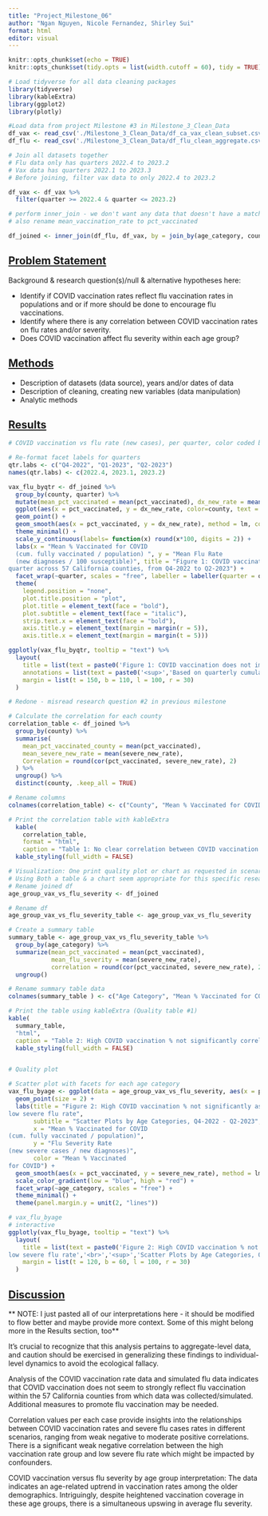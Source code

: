 ```yaml
---
title: "Project_Milestone_06"
author: "Ngan Nguyen, Nicole Fernandez, Shirley Sui"
format: html
editor: visual
---
```


```r
knitr::opts_chunk$set(echo = TRUE)
knitr::opts_chunk$set(tidy.opts = list(width.cutoff = 60), tidy = TRUE)

# Load tidyverse for all data cleaning packages
library(tidyverse)
library(kableExtra)
library(ggplot2)
library(plotly)

#Load data from project Milestone #3 in Milestone_3_Clean_Data
df_vax <- read_csv('./Milestone_3_Clean_Data/df_ca_vax_clean_subset.csv')
df_flu <- read_csv('./Milestone_3_Clean_Data/df_flu_clean_aggregate.csv')

# Join all datasets together
# Flu data only has quarters 2022.4 to 2023.2
# Vax data has quarters 2022.1 to 2023.3
# Before joining, filter vax data to only 2022.4 to 2023.2

df_vax <- df_vax %>%
  filter(quarter >= 2022.4 & quarter <= 2023.2)

# perform inner_join - we don't want any data that doesn't have a match in both datasets
# also rename mean_vaccination_rate to pct_vaccinated

df_joined <- inner_join(df_flu, df_vax, by = join_by(age_category, county, quarter)) %>% select(!c(sum_dx_new, sum_severe_new)) %>% rename(pct_vaccinated = mean_vaccination_rate) %>% drop_na()
```

## [Problem Statement]{.underline}

Background & research question(s)/null & alternative hypotheses here:

-   Identify if COVID vaccination rates reflect flu vaccination rates in populations and or if more should be done to encourage flu vaccinations.
-   Identify where there is any correlation between COVID vaccination rates on flu rates and/or severity.
-   Does COVID vaccination affect flu severity within each age group?

## [Methods]{.underline}

-   Description of datasets (data source), years and/or dates of data
-   Description of cleaning, creating new variables (data manipulation)
-   Analytic methods

## [Results]{.underline}


```r
# COVID vaccination vs flu rate (new cases), per quarter, color coded by county

# Re-format facet labels for quarters
qtr.labs <- c("Q4-2022", "Q1-2023", "Q2-2023")
names(qtr.labs) <- c(2022.4, 2023.1, 2023.2)

vax_flu_byqtr <- df_joined %>%
  group_by(county, quarter) %>%
  mutate(mean_pct_vaccinated = mean(pct_vaccinated), dx_new_rate = mean(dx_new_rate)) %>%
  ggplot(aes(x = pct_vaccinated, y = dx_new_rate, color=county, text = paste("<b>County: </b>", county, "<br><b>Mean % Vaccinated for COVID: </b>", round(pct_vaccinated, 3)*100,"%", "<br><b>Mean Flu Rate: </b>", round(dx_new_rate,2)))) +
  geom_point() +
  geom_smooth(aes(x = pct_vaccinated, y = dx_new_rate), method = lm, color = "red", inherit.aes = FALSE) +
  theme_minimal() +
  scale_y_continuous(labels= function(x) round(x*100, digits = 2)) + 
  labs(x = "Mean % Vaccinated for COVID 
  (cum. fully vaccinated / population) ", y = "Mean Flu Rate 
  (new diagnoses / 100 susceptible)", title = "Figure 1: COVID vaccination does not imply flu vaccination", subtitle = "based on quarterly cumulative COVID vaccination data compared to simulated flu incidence rate data per 
quarter across 57 California counties, from Q4-2022 to Q2-2023") +
  facet_wrap(~quarter, scales = "free", labeller = labeller(quarter = qtr.labs)) + 
  theme(
    legend.position = "none", 
    plot.title.position = "plot",
    plot.title = element_text(face = "bold"), 
    plot.subtitle = element_text(face = "italic"), 
    strip.text.x = element_text(face = "bold"),
    axis.title.y = element_text(margin = margin(r = 5)),
    axis.title.x = element_text(margin = margin(t = 5)))

ggplotly(vax_flu_byqtr, tooltip = "text") %>%
  layout(
    title = list(text = paste0('Figure 1: COVID vaccination does not imply flu vaccination','<br>','<sup>','Across 57 California counties, from Q4-2022 to Q2-2023','</sup>'), yref = 'container', xref = 'paper', yref = 'paper'), 
    annotations = list(text = paste0('<sup>','Based on quarterly cumulative COVID vaccination data compared to simulated flu incidence rate data per quarter','</sup>'), showarrow = F, xref = 'paper', yref = 'paper', xanchor = 'right', yanchor = 'auto', xshift = 350, yshift = -200),
    margin = list(t = 150, b = 110, l = 100, r = 30)
  )
```

```r

# Redone - misread research question #2 in previous milestone

# Calculate the correlation for each county
correlation_table <- df_joined %>%
  group_by(county) %>%
  summarise(
    mean_pct_vaccinated_county = mean(pct_vaccinated),
    mean_severe_new_rate = mean(severe_new_rate),
    Correlation = round(cor(pct_vaccinated, severe_new_rate), 2)
  ) %>% 
  ungroup() %>%
  distinct(county, .keep_all = TRUE)

# Rename columns
colnames(correlation_table) <- c("County", "Mean % Vaccinated for COVID", "Mean Severe Flu Rate", "Correlation")

# Print the correlation table with kableExtra
  kable(
    correlation_table,
    format = "html", 
    caption = "Table 1: No clear correlation between COVID vaccination and mean severe flu rate within each county, Q4-2022 - Q2-2023") %>% 
  kable_styling(full_width = FALSE) 


```

```r
# Visualization: One print quality plot or chart as requested in scenario
# Using Both a table & a chart seem appropriate for this specific research question
# Rename joined df
age_group_vax_vs_flu_severity <- df_joined

# Rename df
age_group_vax_vs_flu_severity_table <- age_group_vax_vs_flu_severity

# Create a summary table
summary_table <- age_group_vax_vs_flu_severity_table %>%
  group_by(age_category) %>%
  summarize(mean_pct_vaccinated = mean(pct_vaccinated),
            mean_flu_severity = mean(severe_new_rate),
            correlation = round(cor(pct_vaccinated, severe_new_rate), 2)) %>%
  ungroup()

# Rename summary table data
colnames(summary_table ) <- c("Age Category", "Mean % Vaccinated for COVID", "Mean Severe Flu Rate", "Correlation")

# Print the table using kableExtra (Quality table #1)
kable(
  summary_table, 
  "html",
  caption = "Table 2: High COVID vaccination % not significantly correlated with low severe flu rate within age categories, Q4-2022 - Q2-2023") %>%
  kable_styling(full_width = FALSE)


# Quality plot

# Scatter plot with facets for each age category
vax_flu_byage <- ggplot(data = age_group_vax_vs_flu_severity, aes(x = pct_vaccinated, y = severe_new_rate, color = pct_vaccinated, text = paste("<b>County: </b>", county, "<br><b>Mean % Vaccinated for COVID: </b>", round(pct_vaccinated, 3)*100,"%", "<br><b>Flu Severity Rate: </b>", round(severe_new_rate,2)))) +
  geom_point(size = 2) +
  labs(title = "Figure 2: High COVID vaccination % not significantly associated with
low severe flu rate",
       subtitle = "Scatter Plots by Age Categories, Q4-2022 - Q2-2023",
       x = "Mean % Vaccinated for COVID
(cum. fully vaccinated / population)",
       y = "Flu Severity Rate
(new severe cases / new diagnoses)",
       color = "Mean % Vaccinated 
for COVID") +
  geom_smooth(aes(x = pct_vaccinated, y = severe_new_rate), method = lm, color = "yellow", inherit.aes = FALSE) +
  scale_color_gradient(low = "blue", high = "red") +  
  facet_wrap(~age_category, scales = "free") +  
  theme_minimal() + 
  theme(panel.margin.y = unit(2, "lines"))

# vax_flu_byage
# interactive
ggplotly(vax_flu_byage, tooltip = "text") %>%
  layout(
    title = list(text = paste0('Figure 2: High COVID vaccination % not significantly associated with
low severe flu rate','<br>','<sup>','Scatter Plots by Age Categories, Q4-2022 - Q2-2023','</sup>'), yref = 'container', xref = 'paper', yref = 'paper'),
    margin = list(t = 120, b = 60, l = 100, r = 30)
  )

```

## [Discussion]{.underline}

** NOTE: I just pasted all of our interpretations here - it should be modified to flow better and maybe provide more context. Some of this might belong more in the Results section, too**

It's crucial to recognize that this analysis pertains to aggregate-level data, and caution should be exercised in generalizing these findings to individual-level dynamics to avoid the ecological fallacy.

Analysis of the COVID vaccination rate data and simulated flu data indicates that COVID vaccination does not seem to strongly reflect flu vaccination within the 57 California counties from which data was collected/simulated. Additional measures to promote flu vaccination may be needed.

Correlation values per each case provide insights into the relationships between COVID vaccination rates and severe flu cases rates in different scenarios, ranging from weak negative to moderate positive correlations. There is a significant weak negative correlation between the high vaccination rate group and low severe flu rate which might be impacted by confounders.

COVID vaccination versus flu severity by age group interpretation: The data indicates an age-related uptrend in vaccination rates among the older demographics. Intriguingly, despite heightened vaccination coverage in these age groups, there is a simultaneous upswing in average flu severity.
